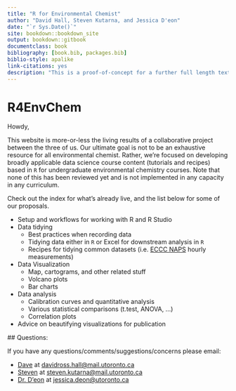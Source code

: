 ```yaml
--- 
title: "R for Environmental Chemist"
author: "David Hall, Steven Kutarna, and Jessica D'eon"
date: "`r Sys.Date()`"
site: bookdown::bookdown_site
output: bookdown::gitbook
documentclass: book
bibliography: [book.bib, packages.bib]
biblio-style: apalike
link-citations: yes
description: "This is a proof-of-concept for a further full length textbook."
---
```


# R4EnvChem {-}

Howdy, 

This website is more-or-less the living results of a collaborative project between the three of us. Our ultimate goal is not to be an exhaustive resource for all environmental chemist. Rather, we're focused on developing broadly applicable data science course content (tutorials and recipes) based in `R` for undergraduate environmental chemistry courses. Note that none of this has been reviewed yet and is not implemented in any capacity in any curriculum. 

Check out the index for what's already live, and the list below for some of our proposals. 

  - Setup and workflows for working with R and R Studio
  - Data tidying
    - Best practices when recording data
    - Tidying data either in `R` or Excel for downstream analysis in `R`
    - Recipes for tidying common datasets (i.e. [ECCC NAPS](https://open.canada.ca/data/en/dataset/1b36a356-defd-4813-acea-47bc3abd859b) hourly measurements)
  - Data Visualization
    - Map, cartograms, and other related stuff 
    - Volcano plots
    - Bar charts    
  - Data analysis
    - Calibration curves and quantitative analysis
    - Various statistical comparisons (t.test, ANOVA, ...)
    - Correlation plots
  - Advice on beautifying visualizations for publication
  
  ## Questions: 
  
  If you have any questions/comments/suggestions/concerns please email:
  
  - [Dave](https://sites.chem.utoronto.ca/penglab/content/people) at [davidross.hall@mail.utoronto.ca](davidross.hall@mail.utoronto.ca)
  - [Steven](https://sites.chem.utoronto.ca/penglab/content/people) at [steven.kutarna@mail.utoronto.ca](steven.kutarna@mail.utoronto.ca)
  - [Dr. D'eon](https://www.chemistry.utoronto.ca/people/directories/all-faculty/jessica-deon) at [jessica.deon@utoronto.ca](jessica.deon@utoronto.ca)
  
  